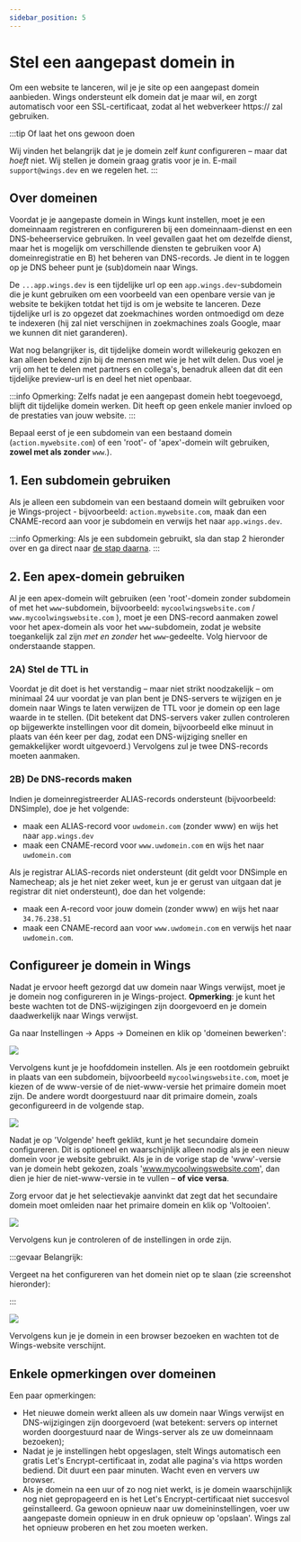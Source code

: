 ```yaml
---
sidebar_position: 5
---
```


# Stel een aangepast domein in

Om een website te lanceren, wil je je site op een aangepast domein aanbieden. Wings ondersteunt elk domein dat je maar wil, en zorgt automatisch voor een SSL-certificaat, zodat al het webverkeer https:// zal gebruiken.

:::tip Of laat het ons gewoon doen

Wij vinden het belangrijk dat je je domein zelf _kunt_ configureren – maar dat _hoeft_ niet. Wij stellen je domein graag gratis voor je in. E-mail `support@wings.dev` en we regelen het.
:::

## Over domeinen

Voordat je je aangepaste domein in Wings kunt instellen, moet je een domeinnaam registreren en configureren bij een domeinnaam-dienst en een DNS-beheerservice gebruiken. In veel gevallen gaat het om dezelfde dienst, maar het is mogelijk om verschillende diensten te gebruiken voor A) domeinregistratie en B) het beheren van DNS-records. Je dient in te loggen op je DNS beheer punt je (sub)domein naar Wings.

De `...app.wings.dev` is een tijdelijke url op een `app.wings.dev`-subdomein die je kunt gebruiken om een voorbeeld van een openbare versie van je website te bekijken totdat het tijd is om je website te lanceren. Deze tijdelijke url is zo opgezet dat zoekmachines worden ontmoedigd om deze te indexeren (hij zal niet verschijnen in zoekmachines zoals Google, maar we kunnen dit niet garanderen).

Wat nog belangrijker is, dit tijdelijke domein wordt willekeurig gekozen en kan alleen bekend zijn bij de mensen met wie je het wilt delen. Dus voel je vrij om het te delen met partners en collega's, benadruk alleen dat dit een tijdelijke preview-url is en deel het niet openbaar.

:::info Opmerking:
Zelfs nadat je een aangepast domein hebt toegevoegd, blijft dit tijdelijke domein werken. Dit heeft op geen enkele manier invloed op de prestaties van jouw website.
:::

Bepaal eerst of je een subdomein van een bestaand domein (`action.mywebsite.com`) of een 'root'- of 'apex'-domein wilt gebruiken, **zowel met als zonder** `www`.).

## 1. Een subdomein gebruiken

Als je alleen een subdomein van een bestaand domein wilt gebruiken voor je Wings-project - bijvoorbeeld: `action.mywebsite.com`, maak dan een CNAME-record aan voor je subdomein en verwijs het naar `app.wings.dev`.

:::info Opmerking:
Als je een subdomein gebruikt, sla dan stap 2 hieronder over en ga direct naar [de stap daarna](#configure-your-domain-in-wings).
:::

## 2. Een apex-domein gebruiken

Al je een apex-domein wilt gebruiken (een 'root'-domein zonder subdomein of met het `www`-subdomein, bijvoorbeeld: `mycoolwingswebsite.com` / `www.mycoolwingswebsite.com` ), moet je een DNS-record aanmaken zowel voor het apex-domein als voor het `www`-subdomein, zodat je website toegankelijk zal zijn _met en zonder_ het `www`-gedeelte. Volg hiervoor de onderstaande stappen.

### 2A) Stel de TTL in

Voordat je dit doet is het verstandig – maar niet strikt noodzakelijk – om minimaal 24 uur voordat je van plan bent je DNS-servers te wijzigen en je domein naar Wings te laten verwijzen de TTL voor je domein op een lage waarde in te stellen. (Dit betekent dat DNS-servers vaker zullen controleren op bijgewerkte instellingen voor dit domein, bijvoorbeeld elke minuut in plaats van één keer per dag, zodat een DNS-wijziging sneller en gemakkelijker wordt uitgevoerd.) Vervolgens zul je twee DNS-records moeten aanmaken.

### 2B) De DNS-records maken

Indien je domeinregistreerder ALIAS-records ondersteunt (bijvoorbeeld: DNSimple), doe je het volgende:

- maak een ALIAS-record voor `uwdomein.com` (zonder www) en wijs het naar `app.wings.dev`
- maak een CNAME-record voor `www.uwdomein.com` en wijs het naar `uwdomein.com`

Als je registrar ALIAS-records niet ondersteunt (dit geldt voor DNSimple en Namecheap; als je het niet zeker weet, kun je er gerust van uitgaan dat je registrar dit niet ondersteunt), doe dan het volgende:

- maak een A-record voor jouw domein (zonder www) en wijs het naar `34.76.238.51`
- maak een CNAME-record aan voor `www.uwdomein.com` en verwijs het naar `uwdomein.com`.

## Configureer je domein in Wings

Nadat je ervoor heeft gezorgd dat uw domein naar Wings verwijst, moet je je domein nog configureren in je Wings-project. **Opmerking**: je kunt het beste wachten tot de DNS-wijzigingen zijn doorgevoerd en je domein daadwerkelijk naar Wings verwijst.

Ga naar Instellingen -> Apps -> Domeinen en klik op 'domeinen bewerken':

![](https://screens.wings.dev/CleanShot-2021-01-17-at-17.00.12-2x-XL84VSnTuhE9xqUZjTpyYFLRdCcmRaX5U5dRFQ8I1ZBdHaUyMWeDHVmTbcM0eLScdBAU1yAFpb7wAkB4c5B5wv79YjVSxaG6RTTg.png)

Vervolgens kunt je je hoofddomein instellen. Als je een rootdomein gebruikt in plaats van een subdomein, bijvoorbeeld `mycoolwingswebsite.com`, moet je kiezen of de www-versie of de niet-www-versie het primaire domein moet zijn. De andere wordt doorgestuurd naar dit primaire domein, zoals geconfigureerd in de volgende stap.

![](https://screens.wings.dev/CleanShot-2021-01-17-at-17.02.20-2x-BPGwnXBJen2fXdlLTgtFLeet0A55bPYPUpzbCJ57gCPgFZ8pSFEcsULgwHCPLjE45A4iAw5YqUFjbUb1iouy3pSq2I0VryaK84Xf.png)

Nadat je op 'Volgende' heeft geklikt, kunt je het secundaire domein configureren. Dit is optioneel en waarschijnlijk alleen nodig als je een nieuw domein voor je website gebruikt. Als je in de vorige stap de 'www'-versie van je domein hebt gekozen, zoals 'www.mycoolwingswebsite.com', dan dien je hier de niet-www-versie in te vullen – **of vice versa**.

Zorg ervoor dat je het selectievakje aanvinkt dat zegt dat het secundaire domein moet omleiden naar het primaire domein en klik op 'Voltooien'.

![](https://screens.wings.dev/CleanShot-2021-01-17-at-17.05.42-2x-H0VRyjrEBBBSekBZNHuRk8EiW6aiKUTIMt3979d2luwUwaAs3rZ1fW4X1632zhEoD1HBOT7QkemsqBp522fF3UXtMZdCTQeRaunE.png)

Vervolgens kun je controleren of de instellingen in orde zijn.

:::gevaar Belangrijk:

Vergeet na het configureren van het domein niet op te slaan (zie screenshot hieronder):

:::

![](https://screens.wings.dev/CleanShot-2021-01-17-at-17.06.39-2x-iGO4apZeTh5bzxOfnl4qwIv7hAviHdsKZ3in1WKYZfbMSvFDqWdMSDaETu55gq2fsDoeF9YpyDishXA5voqBS4ixtuDQ3N7exD48.png)

Vervolgens kun je je domein in een browser bezoeken en wachten tot de Wings-website verschijnt.

## Enkele opmerkingen over domeinen

Een paar opmerkingen:

- Het nieuwe domein werkt alleen als uw domein naar Wings verwijst en DNS-wijzigingen zijn doorgevoerd (wat betekent: servers op internet worden doorgestuurd naar de Wings-server als ze uw domeinnaam bezoeken);
- Nadat je je instellingen hebt opgeslagen, stelt Wings automatisch een gratis Let's Encrypt-certificaat in, zodat alle pagina's via https worden bediend. Dit duurt een paar minuten. Wacht even en ververs uw browser.
- Als je domein na een uur of zo nog niet werkt, is je domein waarschijnlijk nog niet gepropageerd en is het Let's Encrypt-certificaat niet succesvol geïnstalleerd. Ga gewoon opnieuw naar uw domeininstellingen, voer uw aangepaste domein opnieuw in en druk opnieuw op 'opslaan'. Wings zal het opnieuw proberen en het zou moeten werken.
